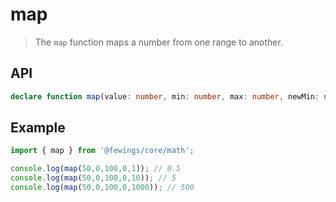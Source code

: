 # map

> The `map` function maps a number from one range to another.

## API

```ts
declare function map(value: number, min: number, max: number, newMin: number, newMax: number): number;
```

## Example

```ts
import { map } from '@fewings/core/math';

console.log(map(50,0,100,0,1)); // 0.5
console.log(map(50,0,100,0,10)); // 5
console.log(map(50,0,100,0,1000)); // 500
```

